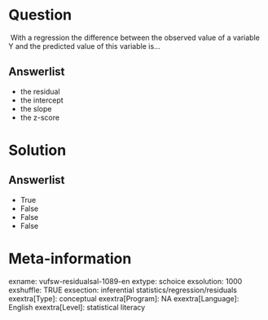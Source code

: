Question
========
 With a regression the difference between the observed value of a
variable Y and the predicted value of this variable is...

Answerlist
----------
* the residual
* the intercept
* the slope
* the z-score

Solution
========





Answerlist
----------
* True
* False
* False
* False

Meta-information
================
exname: vufsw-residualsal-1089-en
extype: schoice
exsolution: 1000
exshuffle: TRUE
exsection: inferential statistics/regression/residuals
exextra[Type]: conceptual
exextra[Program]: NA
exextra[Language]: English
exextra[Level]: statistical literacy


